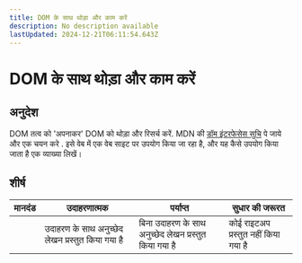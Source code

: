 ```yaml
---
title: DOM के साथ थोड़ा और काम करें
description: No description available
lastUpdated: 2024-12-21T06:11:54.643Z
---
```


# DOM के साथ थोड़ा और काम करें

## अनुदेश

DOM तत्व को 'अपनाकर' DOM को थोड़ा और रिसर्च करें. MDN की [डॉम इंटरफेसेस सुचि](https://developer.mozilla.org/docs/Web/API/Document_Object_Model) पे जाये और एक चयन करे . इसे वेब में एक वेब साइट पर उपयोग किया जा रहा है, और यह कैसे उपयोग किया जाता है एक व्याख्या लिखें।

## शीर्ष

| मानदंड | उदाहरणात्मक                                      | पर्याप्त                                              | सुधार की जरूरत                       |
| ------ | ------------------------------------------------ | ----------------------------------------------------- | ------------------------------------ |
|        | उदाहरण के साथ अनुच्छेद लेखन प्रस्तुत किया गया है | बिना उदाहरण के साथ अनुच्छेद लेखन प्रस्तुत किया गया है | कोई राइटअप प्रस्तुत नहीं किया गया है |

